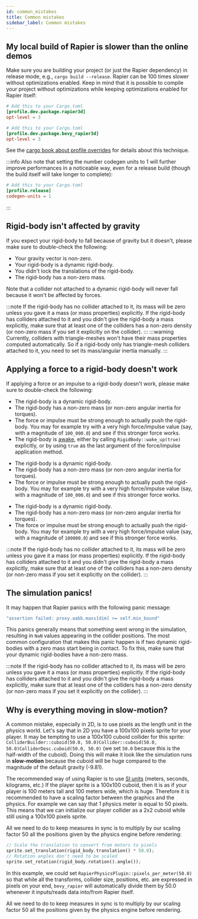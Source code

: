 ```yaml
---
id: common_mistakes
title: Common mistakes
sidebar_label: Common mistakes
---
```



<notjs>

## My local build of Rapier is slower than the online demos
Make sure you are building your project (or just the Rapier dependency) in release mode, e.g., `cargo build --release`.
Rapier can be 100 times slower without optimizations enabled. Keep in mind that it is possible to compile your project
without optimizations while keeping optimizations enabled for Rapier itself:

<rapier>

```toml
# Add this to your Cargo.toml
[profile.dev.package.rapier3d]
opt-level = 3
```

</rapier>
<bevy>

```toml
# Add this to your Cargo.toml
[profile.dev.package.bevy_rapier3d]
opt-level = 3
```

</bevy>

See the [cargo book about profile overrides](https://doc.rust-lang.org/cargo/reference/profiles.html#overrides) for
details about this technique.

:::info
Also note that setting the number codegen units to 1 will further improve performances in a noticeable way, even for a
release build (though the build itself will take longer to complete):
```toml
# Add this to your Cargo.toml
[profile.release]
codegen-units = 1
```
:::

</notjs>

## Rigid-body isn't affected by gravity
If you expect your rigid-body to fall because of gravity but it doesn't, please make sure to double-check
the following:
- Your gravity vector is non-zero.
- Your rigid-body is a dynamic rigid-body.
- You didn't lock the translations of the rigid-body.
- The rigid-body has a non-zero mass.

Note that a collider not attached to a dynamic rigid-body will never fall because it won't be affected by forces.
  
:::note
If the rigid-body has no collider attached to it, its mass will be zero unless you gave it a mass (or mass properties)
explicitly. If the rigid-body has colliders attached to it and you didn't give the rigid-body a mass explicitly, make
sure that at least one of the colliders has a non-zero density (or non-zero mass if you set it explicitly on the
collider).
:::
:::warning
Currently, colliders with triangle-meshes won't have their mass properties computed automatically. So if a rigid-body
only has triangle-mesh colliders attached to it, you need to set its mass/angular inertia manually.
:::

## Applying a force to a rigid-body doesn't work
If applying a force or an impulse to a rigid-body doesn't work, please make sure to double-check the following:

<rapier>

- The rigid-body is a dynamic rigid-body.
- The rigid-body has a non-zero mass (or non-zero angular inertia for torques).
- The force or impulse must be strong enough to actually push the rigid-body. You may for example try with a very
      high force/impulse value (say, with a magnitude of `100_000.0`) and see if this stronger force works.
- The rigid-body is [awake](rigid_bodies#sleeping), either by calling `RigidBody::wake_up(true)` explicitly, or by using `true` as the
  last argument of the force/impulse application method.
  
</rapier>


<bevy>

- The rigid-body is a dynamic rigid-body.
- The rigid-body has a non-zero mass (or non-zero angular inertia for torques).
- The force or impulse must be strong enough to actually push the rigid-body. You may for example try with a very
  high force/impulse value (say, with a magnitude of `100_000.0`) and see if this stronger force works.

</bevy>


<js>

- The rigid-body is a dynamic rigid-body.
- The rigid-body has a non-zero mass (or non-zero angular inertia for torques).
- The force or impulse must be strong enough to actually push the rigid-body. You may for example try with a very
  high force/impulse value (say, with a magnitude of `100000.0`) and see if this stronger force works.

</js>

:::note
If the rigid-body has no collider attached to it, its mass will be zero unless you gave it a mass (or mass properties)
explicitly. If the rigid-body has colliders attached to it and you didn't give the rigid-body a mass explicitly, make
sure that at least one of the colliders has a non-zero density (or non-zero mass if you set it explicitly on the
collider).
:::

<notjs>

## The simulation panics!
It may happen that Rapier panics with the following panic message:
```rust
"assertion failed: proxy.aabb.maxs[dim] >= self.min_bound"
```
This panics generally means that something went wrong in the simulation, resulting in `NaN` values appearing in the
collider positions. The most common configuration that makes this panic happen is if two dynamic rigid-bodies with 
a zero mass start being in contact. To fix this, make sure that your dynamic rigid-bodies have a non-zero mass.

:::note
If the rigid-body has no collider attached to it, its mass will be zero unless you gave it a mass (or mass properties)
explicitly. If the rigid-body has colliders attached to it and you didn't give the rigid-body a mass explicitly, make
sure that at least one of the colliders has a non-zero density (or non-zero mass if you set it explicitly on the
collider).
:::

</notjs>

## Why is everything moving in slow-motion?
A common mistake, especially in 2D, is to use pixels as the length unit in the physics world. Let's say that in 2D
you have a 100x100 pixels sprite for your player. It may be tempting to use a 100x100 cuboid collider for this
sprite: <rapier>`ColliderBuilder::cuboid(50.0, 50.0)`</rapier><bevy>`Collider::cuboid(50.0, 50.0)`</bevy><js>`ColliderDesc.cuboid(50.0, 50.0)`</js> (we set `50.0`
because this is the half-width of the cuboid). Doing this will make it look like the simulation runs in __slow-motion__
because the cuboid will be huge compared to the magnitude of the default gravity (-9.81).

The recommended way of using Rapier is to use [SI units](https://en.wikipedia.org/wiki/International_System_of_Units)
(meters, seconds, kilograms, etc.) If the player sprite is a 100x100 cuboid, then it is as if your player is 100 meters
tall and 100 meters wide, which is huge. Therefore it is recommended to have a scaling factor between the graphics
and the physics. For example we can say that 1 physics meter is equal to 50 pixels. This means that we can
initialize our player collider as a 2x2 cuboid while still using a 100x100 pixels sprite.

<rapier>

All we need to do to keep measures in sync is to multiply by our scaling factor 50 all the positions given by the
physics engine before rendering:

```rust
// Scale the translation to convert from meters to pixels
sprite.set_translation(rigid_body.translation() * 50.0);
// Rotation angles don't need to be scaled
sprite.set_rotation(rigid_body.rotation().angle());
```

</rapier>
<bevy>

In this example, we could set `RapierPhysicsPlugin::pixels_per_meter(50.0)` so that while all the transforms,
collider size, positions, etc. are expressed in pixels on your end, `bevy_rapier` will automatically divide
them by 50.0 whenever it inputs/reads data into/from Rapier itself.

</bevy>
<js>

All we need to do to keep measures in sync is to multiply by our scaling factor 50 all the positions given by the
physics engine before rendering.

</js>
